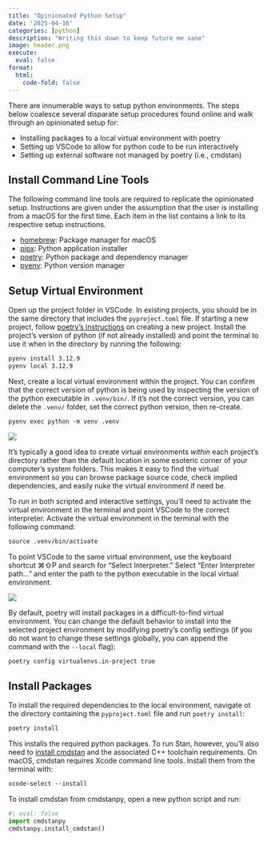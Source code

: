 ```yaml
---
title: "Opinionated Python Setup"
date: '2025-04-16'
categories: [python]
description: "Writing this down to keep future me sane"
image: header.png
execute: 
  eval: false
format: 
  html: 
    code-fold: false
---
```


There are innumerable ways to setup python environments. The steps below coalesce several disparate setup procedures found online and walk through an opinionated setup for:

-   Installing packages to a local virtual environment with poetry
-   Setting up VSCode to allow for python code to be run interactively
-   Setting up external software not managed by poetry (i.e., cmdstan)

## Install Command Line Tools

The following command line tools are required to replicate the opinionated setup. Instructions are given under the assumption that the user is installing from a macOS for the first time. Each item in the list contains a link to its respective setup instructions.

-   [homebrew](https://brew.sh/): Package manager for macOS
-   [pipx](https://pipx.pypa.io/stable/installation/): Python application installer
-   [poetry](https://python-poetry.org/docs/#installation): Python package and dependency manager
-   [pyenv](https://github.com/pyenv/pyenv?tab=readme-ov-file#installation): Python version manager

## Setup Virtual Environment

Open up the project folder in VSCode. In existing projects, you should be in the same directory that includes the `pyproject.toml` file. If starting a new project, follow [poetry's instructions](https://python-poetry.org/docs/basic-usage/) on creating a new project. Install the project's version of python (if not already installed) and point the terminal to use it when in the directory by running the following:

```default
pyenv install 3.12.9
pyenv local 3.12.9
```

Next, create a local virtual environment within the project. You can confirm that the correct version of python is being used by inspecting the version of the python executable in `.venv/bin/`. If it's not the correct version, you can delete the `.venv/` folder, set the correct python version, then re-create.

```default
pyenv exec python -m venv .venv
```

![](venv.png)

::: callout-note
It's typically a good idea to create virtual environments *within* each project's directory rather than the default location in some esoteric corner of your computer's system folders. This makes it easy to find the virtual environment so you can browse package source code, check implied dependencies, and easily nuke the virtual environment if need be.
:::

To run in both scripted and interactive settings, you'll need to activate the virtual environment in the terminal and point VSCode to the correct interpreter. Activate the virtual environment in the terminal with the following command:

```default
source .venv/bin/activate
```

To point VSCode to the same virtual environment, use the keyboard shortcut ⌘⇧P and search for "Select Interpreter." Select "Enter Interpreter path..." and enter the path to the python executable in the local virtual environment.

![](interpreter.png)

By default, poetry will install packages in a difficult-to-find virtual environment. You can change the default behavior to install into the selected project environment by modifying poetry's config settings (if you do not want to change these settings globally, you can append the command with the `--local` flag):

```default
poetry config virtualenvs.in-project true
```

## Install Packages

To install the required dependencies to the local environment, navigate ot the directory containing the `pyproject.toml` file and run `poetry install`:

```default
poetry install
```

This installs the required python packages. To run Stan, however, you'll also need to [install cmdstan](https://mc-stan.org/cmdstanpy/installation.html#cmdstan-installation) and the associated C++ toolchain requirements. On macOS, cmdstan requires Xcode command line tools. Install them from the terminal with:

```default
xcode-select --install
```

To install cmdstan from cmdstanpy, open a new python script and run:

```python
#| eval: false
import cmdstanpy
cmdstanpy.install_cmdstan()
```
